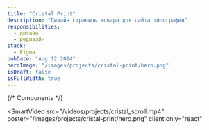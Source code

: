 ```yaml
---
title: "Cristal Print"
description: "Дизайн страницы товара для сайта типографии"
responsibilities:
  - дизайн
  - редизайн
stack:
  - Figma
pubDate: "Aug 12 2024"
heroImage: "/images/projects/cristal-print/hero.png"
isDraft: false
isFullWidth: true
---
```


{/* Components */}

<SmartVideo
  src="/videos/projects/cristal_scroll.mp4"
  poster="/images/projects/cristal-print/hero.png"
  client:only="react"
></SmartVideo>

